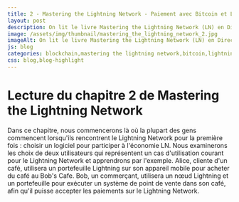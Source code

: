 ```yaml
---
title: 2 - Mastering the Lightning Network - Paiement avec Bitcoin et Lightning Network
layout: post
description: On lit le livre Mastering the Lightning Network (LN) en Direct ! Chapitre 2 - Le commencement
image: /assets/img/thumbnail/mastering_the_lightning_network_2.jpg
imageAlt: On lit le livre Mastering the Lightning Network (LN) en Direct ! Chapitre 2 - Le commencement
js: blog
categories: blockchain,mastering the lightning network,bitcoin,lightning network
css: blog,blog-highlight
---
```


# Lecture du chapitre 2 de Mastering the Lightning Network

<CardLink
  href="https://www.youtube.com/watch?v=UHNFvDqpKuM"
  defaultTitle="Paiement avec Bitcoin et Lightning Network - Mastering the Lightning Network"
  defaultDescription="On lit le livre Mastering the Lightning Network (LN) en Direct ! Chapitre 2 - Le commencement"
  forceDefault={true}
/>

Dans ce chapitre, nous commencerons là où la plupart des gens commencent lorsqu'ils rencontrent le Lightning Network pour la première fois : choisir un logiciel pour participer à l'économie LN. Nous examinerons les choix de deux utilisateurs qui représentent un cas d'utilisation courant pour le Lightning Network et apprendrons par l'exemple. Alice, cliente d'un café, utilisera un portefeuille Lightning sur son appareil mobile pour acheter du café au Bob's Cafe. Bob, un commerçant, utilisera un nœud Lightning et un portefeuille pour exécuter un système de point de vente dans son café, afin qu'il puisse accepter les paiements sur le Lightning Network.